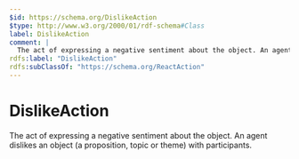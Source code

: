 ```yaml
---
$id: https://schema.org/DislikeAction
$type: http://www.w3.org/2000/01/rdf-schema#Class
label: DislikeAction
comment: |
  The act of expressing a negative sentiment about the object. An agent dislikes an object (a proposition, topic or theme) with participants.
rdfs:label: "DislikeAction"
rdfs:subClassOf: "https://schema.org/ReactAction"
---
```


# DislikeAction

The act of expressing a negative sentiment about the object. An agent dislikes an object (a proposition, topic or theme) with participants.

